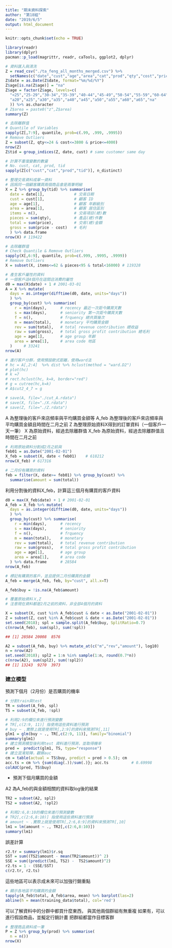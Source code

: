 ```yaml
---
title: "期末資料探索"
author: "第18組"
date: "2019/6/5"
output: html_document
---
```


```r
knitr::opts_chunk$set(echo = TRUE)
```

```r
library(readr)
library(dplyr)
pacman::p_load(magrittr, readr, caTools, ggplot2, dplyr)
```



```r
# 資料匯入與清洗
Z = read_csv("./ta_feng_all_months_merged.csv") %>%
  setNames(c("date","cust","age","area","cat","prod","qty","cost","price"))
Z$date = as.Date(Z$date, format="%m/%d/%Y")
Z$age[is.na(Z$age)] = "na"
Z$age = factor(Z$age, levels=c(
  "<25","25-29","30-34","35-39","40-44","45-49","50-54","55-59","60-64",">65","na"), labels=c(
  "a20","a25","a30","a35","a40","a45","a50","a55","a60","a65","na"
  )) %>% as.character
# Z$area = paste0("z",Z$area)
summary(Z)
```

```r
# 去除離群值
# Quantile of Variables
sapply(Z[,7:9], quantile, prob=c(.99, .999, .9995))
# Remove Outliers
Z = subset(Z, qty<=24 & cost<=3800 & price<=4000) 
nrow(Z)
Z$tid = group_indices(Z, date, cust) # same customer same day
```

```r
# 計算不重復變數的數量
# No. cust, cat, prod, tid
sapply(Z[c("cust","cat","prod","tid")], n_distinct)
```

```r
# 整理交易資料成單一資料
# 因爲同一個顧客購買兩個商品會是兩筆明細
X = Z %>% group_by(tid) %>% summarise(
  date = date[1],             # 交易日期  
  cust = cust[1],             # 顧客 ID
  age = age[1],               # 顧客 年齡級別
  area = area[1],             # 顧客 居住區別
  items = n(),                # 交易項目(總)數
  pieces = sum(qty),          # 產品(總)件數
  total = sum(price),         # 交易(總)金額
  gross = sum(price - cost)   # 毛利
  ) %>% data.frame
nrow(X) # 119422 
```


```r
# 去除離群值
# Check Quantile & Remove Outliers
sapply(X[,6:9], quantile, prob=c(.999, .9995, .9999))
# Remove Outliers
X = subset(X, items<=62 & pieces<95 & total<16000) # 119328
```

```r
# 產生客戶屬性的資料
# 一個客戶這4個月在這間店消費的屬性
d0 = max(X$date) + 1 # 2001-03-01
A = X %>% mutate(
  days = as.integer(difftime(d0, date, units="days"))
  ) %>% 
  group_by(cust) %>% summarise(
    r = min(days),      # recency 最近一次距今購買天數
    s = max(days),      # seniority 第一次距今購買天數
    f = n(),            # frquency 總共買幾次
    m = mean(total),    # monetary 平均購買金額
    rev = sum(total),   # total revenue contribution 總收益
    raw = sum(gross),   # total gross profit contribution 總毛利
    age = age[1],       # age group 年齡
    area = area[1],     # area code 地區
  )     # 33241
nrow(A)
```

```r
# 進行客戶分群，使用預設歐式距離，使用ward法
# hc = A[,2:4]  %>% dist %>% hclust(method = "ward.D2")
# plot(hc)
# k =7
# rect.hclust(hc, k=k, border="red")
# g = cutree(hc,k=k)
# A$cut2_4_7 = g
```


```r
# save(A, file="./cut_A.rdata")
# save(X, file="./X.rdata")
# save(Z, file="./Z.rdata")
```




A 為整理後的客戶來店頻率與平均購買金額等
A_feb 為整理後的客戶來店頻率與平均購買金額且時間在二月之前
Z 為整理原始資料X得到的訂單資料（一個客戶一天一筆）
X 為原始資料，經過去除離群值
X_feb 為原始資料，經過去除離群值且時間在二月之前
```r

# 利用原始資料分割成2月之前與
feb01 = as.Date("2001-02-01")
X_feb = subset(X, date < feb01)    # 618212
nrow(X_feb) # 617316

# 二月份有購買的資料
feb = filter(X, date>= feb01) %>% group_by(cust) %>% 
  summarise(amount = sum(total))

```

利用分割後的資料X_feb，計算這三個月有購買的客戶資料
```r
d0 = max(X_feb$date) + 1 # 2001-02-01
A_feb = X_feb %>% mutate(
  days = as.integer(difftime(d0, date, units="days"))
  ) %>% 
  group_by(cust) %>% summarise(
    r = min(days),      # recency
    s = max(days),      # seniority
    f = n(),            # frquency
    m = mean(total),    # monetary
    rev = sum(total),   # total revenue contribution
    raw = sum(gross),   # total gross profit contribution
    age = age[1],       # age group
    area = area[1],     # area code
  ) %>% data.frame      # 28584
nrow(A_feb)
```

```r

# 標記有購買的客戶，並且提供二月份購買的金額
A_feb = merge(A_feb, feb, by="cust", all.x=T)

A_feb$buy = !is.na(A_feb$amount)

# 覆蓋原始資料Ｘ,Z
# 注意現在資料都是2月之前的資料，非全部4個月的資料

X = subset(X, cust %in% A_feb$cust & date < as.Date("2001-02-01"))
Z = subset(Z, cust %in% A_feb$cust & date < as.Date("2001-02-01"))
set.seed(2018); spl = sample.split(A_feb$buy, SplitRatio=0.7)
c(nrow(A_feb), sum(spl), sum(!spl))

## [1] 28584 20008  8576
```

```r
A2 = subset(A_feb, buy) %>% mutate_at(c("m","rev","amount"), log10)
n = nrow(A2)
set.seed(2018); spl2 = 1:n %in% sample(1:n, round(0.7*n))
c(nrow(A2), sum(spl2), sum(!spl2))
## [1] 13243  9270  3973
```

### 建立模型

預測下個月（2月份）是否購買的機率
```r
# 分割train與test
TR = subset(A_feb, spl)
TS = subset(A_feb, !spl)
```

```r
# 利用2:9的欄位來進行預測變數
# TR[,c(2:9, 11)] 指使用這些資料進行預測
# buy ~ .實際上就是使用TR[,2:9]的資料來預測TR[,11]
glm1 = glm(buy ~ ., TR[,c(2:9, 11)], family="binomial") 
summary(glm1)
# 建立預測模型後利用test 資料進行預測，並取得機率
pred =  predict(glm1, TS, type="response")
# 建立混淆矩陣，觀察auc
cm = table(actual = TS$buy, predict = pred > 0.5); cm
acc.ts = cm %>% {sum(diag(.))/sum(.)}; acc.ts          # 0.69998
colAUC(pred, TS$buy)   
```

- 預測下個月購買的金額

A2 為A_feb的與金額相關的資料取log後的結果
```r
TR2 = subset(A2, spl2)
TS2 = subset(A2, !spl2)
```

```r
# 利用2:6,8:10的欄位來進行預測變數
# TR2[,c(2:6,8:10)] 指使用這些資料進行預測
# amount ~ .實際上就是使用TR[,2:6,8:9]的資料來預測TR[,10]
lm1 = lm(amount ~ ., TR2[,c(2:6,8:10)])
summary(lm1)
```
誤差計算
```r
r2.tr = summary(lm1)$r.sq
SST = sum((TS2$amount - mean(TR2$amount))^ 2)
SSE = sum((predict(lm1, TS2) -  TS2$amount)^2)
r2.ts = 1 - (SSE/SST)
c(r2.tr, r2.ts)
```


這些地區可以表示成未來可以加強行銷重點
```r
# 顯示各地區平均購買的金額
tapply(A_feb$total, A_feb$area, mean) %>% barplot(las=2)
abline(h = mean(training_data$total), col='red')
```


可以了解資料中的分群中都買什麼東西，
與其他兩個群組有無重複
如果有，可以進行假設商品，並擬定行銷計畫
把群組都當作目標客群
```r
# 整理商品資料成一筆
P = Z %>% group_by(prod) %>% summarise(
  n = n())
nrow(X)
```

